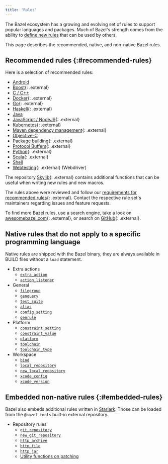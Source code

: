 ```yaml
---
title: 'Rules'
---
```


The Bazel ecosystem has a growing and evolving set of rules to support popular
languages and packages. Much of Bazel's strength comes from the ability to
[define new rules](/versions/6.3.0/rules/concepts) that can be used by others.

This page describes the recommended, native, and non-native Bazel rules.

## Recommended rules {:#recommended-rules}

Here is a selection of recommended rules:

* [Android](/versions/6.3.0/docs/bazel-and-android)
* [Boost](https://github.com/nelhage/rules_boost){: .external}
* [C / C++](/versions/6.3.0/docs/bazel-and-cpp)
* [Docker](https://github.com/bazelbuild/rules_docker){: .external}
* [Go](https://github.com/bazelbuild/rules_go){: .external}
* [Haskell](https://github.com/tweag/rules_haskell){: .external}
* [Java](/versions/6.3.0/docs/bazel-and-java)
* [JavaScript / NodeJS](https://github.com/bazelbuild/rules_nodejs){: .external}
* [Kubernetes](https://github.com/bazelbuild/rules_k8s){: .external}
* [Maven dependency management](https://github.com/bazelbuild/rules_jvm_external){: .external}
* [Objective-C](/versions/6.3.0/docs/bazel-and-apple)
* [Package building](https://github.com/bazelbuild/rules_pkg){: .external}
* [Protocol Buffers](https://github.com/bazelbuild/rules_proto#protobuf-rules-for-bazel){: .external}
* [Python](https://github.com/bazelbuild/rules_python){: .external}
* [Scala](https://github.com/bazelbuild/rules_scala){: .external}
* [Shell](/versions/6.3.0/reference/be/shell)
* [Webtesting](https://github.com/bazelbuild/rules_webtesting){: .external} (Webdriver)

The repository [Skylib](https://github.com/bazelbuild/bazel-skylib){: .external} contains
additional functions that can be useful when writing new rules and new
macros.

The rules above were reviewed and follow our
[requirements for recommended rules](/versions/6.3.0/contribute/recommended-rules){: .external}.
Contact the respective rule set's maintainers regarding issues and feature
requests.

To find more Bazel rules, use a search engine, take a look on
[awesomebazel.com](https://awesomebazel.com/){: .external}, or search on
[GitHub](https://github.com/search?o=desc&q=bazel+rules&s=stars&type=Repositories){: .external}.

## Native rules that do not apply to a specific programming language

Native rules are shipped with the Bazel binary, they are always available in
BUILD files without a `load` statement.

* Extra actions
  - [`extra_action`](/versions/6.3.0/reference/be/extra-actions#extra_action)
  - [`action_listener`](/versions/6.3.0/reference/be/extra-actions#action_listener)
* General
  - [`filegroup`](/versions/6.3.0/reference/be/general#filegroup)
  - [`genquery`](/versions/6.3.0/reference/be/general#genquery)
  - [`test_suite`](/versions/6.3.0/reference/be/general#test_suite)
  - [`alias`](/versions/6.3.0/reference/be/general#alias)
  - [`config_setting`](/versions/6.3.0/reference/be/general#config_setting)
  - [`genrule`](/versions/6.3.0/reference/be/general#genrule)
* Platform
  - [`constraint_setting`](/versions/6.3.0/reference/be/platform#constraint_setting)
  - [`constraint_value`](/versions/6.3.0/reference/be/platform#constraint_value)
  - [`platform`](/versions/6.3.0/reference/be/platform#platform)
  - [`toolchain`](/versions/6.3.0/reference/be/platform#toolchain)
  - [`toolchain_type`](/versions/6.3.0/reference/be/platform#toolchain_type)
* Workspace
  - [`bind`](/versions/6.3.0/reference/be/workspace#bind)
  - [`local_repository`](/versions/6.3.0/reference/be/workspace#local_repository)
  - [`new_local_repository`](/versions/6.3.0/reference/be/workspace#new_local_repository)
  - [`xcode_config`](/versions/6.3.0/reference/be/objective-c#xcode_config)
  - [`xcode_version`](/versions/6.3.0/reference/be/objective-c#xcode_version)

## Embedded non-native rules {:#embedded-rules}

Bazel also embeds additional rules written in [Starlark](/versions/6.3.0/rules/language). Those can be loaded from
the `@bazel_tools` built-in external repository.

* Repository rules
  - [`git_repository`](/versions/6.3.0/rules/lib/repo/git#git_repository)
  - [`new_git_repository`](/versions/6.3.0/rules/lib/repo/git#new_git_repository)
  - [`http_archive`](/versions/6.3.0/rules/lib/repo/http#http_archive)
  - [`http_file`](/versions/6.3.0/rules/lib/repo/http#http_archive)
  - [`http_jar`](/versions/6.3.0/rules/lib/repo/http#http_jar)
  - [Utility functions on patching](/versions/6.3.0/rules/lib/repo/utils)
